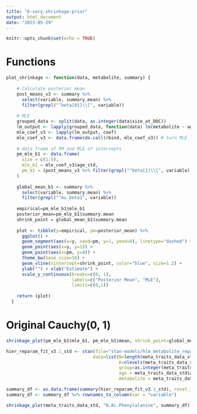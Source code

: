 ```yaml
---
title: "6-vary-shrinkage-prior"
output: html_document
date: "2023-05-29"
---
```


```r
knitr::opts_chunk$set(echo = TRUE)
```

# Functions

```r
plot_shrinkage <- function(data, metabolite, summary) {
    
    # Calculate posterior mean
    post_means_v3 <- summary %>% 
      select(variable, summary.mean) %>% 
      filter(grepl("^beta[01]\\[", variable))
    
    # MLE 
    grouped_data <- split(data, as.integer(data$size_at_DOC))
    lm_output <- lapply(grouped_data, function(data) lm(metabolite ~ age_std, data = data))
    mle_coef_v3 <- lapply(lm_output, coef)
    mle_coef_v3 <- data.frame(do.call(rbind, mle_coef_v3)) # turn MLE list into a dataframe
    
    # data frame of PM and MLE of intercepts
    pm_mle_b1 <- data.frame(
      size = c(1:5),
      mle_b1 = mle_coef_v3$age_std,
      pm_b1 = (post_means_v3 %>% filter(grepl("^beta[1]\\[", variable)) %>% select(summary.mean))
    )
    
    global_mean_b1 <- summary %>% 
      select(variable, summary.mean) %>% 
      filter(grepl("^mu_beta1", variable))
    
    empirical=pm_mle_b1$mle_b1
    posterior_mean=pm_mle_b1$summary.mean
    shrink_point = global_mean_b1$summary.mean
    
    plot <- tibble(y=empirical, pm=posterior_mean) %>%
      ggplot() +
      geom_segment(aes(x=y, xend=pm, y=1, yend=0), linetype="dashed") +
      geom_point(aes(x=y, y=1)) +
      geom_point(aes(x=pm, y=0)) +
      theme_bw(base_size=16) +
      geom_vline(xintercept=shrink_point, color="blue", size=1.2) +
      ylab("") + xlab("Estimate") +
      scale_y_continuous(breaks=c(0, 1),
                         labels=c("Posterior Mean", "MLE"),
                         limits=c(0,1))
    
    return (plot)
  }
```


# Original Cauchy(0, 1)

```r
shrinkage_plot(pm_mle_b1$mle_b1, pm_mle_b1$mean, shrink_point=global_mean_b1$mean)
```
```r
hier_reparam_fit_v3.1_std <- stan(file="stan-models/hlm_metabolite_reparam_v3.1.stan",
                                 data=list(N=length(meta_traits_data_std$elab_id),
                                           K=nlevels(meta_traits_data_std$size_at_DOC),
                                           group=as.integer(meta_traits_data_std$size_at_DOC),
                                           age = meta_traits_data_std$age_std,
                                           metabolite = meta_traits_data_std$N.Ac.Phenylalanine))
```

```r
summary_df <- as.data.frame(summary(hier_reparam_fit_v3.1_std), reset_index=FALSE)
summary_df <- summary_df %>% rownames_to_column(var = "variable")

shrinkage_plot(meta_traits_data_std, "N.Ac.Phenylalanine", summary_df)
```

